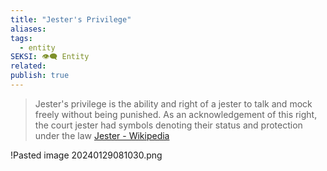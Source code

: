 ```yaml
---
title: "Jester's Privilege"
aliases: 
tags:
  - entity
SEKSI: 👁️‍🗨️ Entity
related:
publish: true
---
```



> Jester's privilege is the ability and right of a jester to talk and mock freely without being punished. As an acknowledgement of this right, the court jester had symbols denoting their status and protection under the law
> [Jester - Wikipedia](https://en.wikipedia.org/wiki/Jester#Jester's_privilege)


!<Link href="/c/pasted-image-20240129081030png" className="text-[var(--color-primary)] hover:underline hover:text-[var(--color-secondary)] transition-colors font-medium">Pasted image 20240129081030.png</Link>
